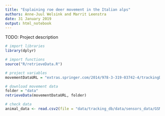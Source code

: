 ```yaml
---
title: "Esplaining roe deer movement in the Italian alps"
authors: Anne-Juul Welsink and Marrit Leenstra
date: 31 January 2019
output: html_notebook
---
```


TODO:
Project description


```r
# import libraries
library(dplyr)
```

```r
# import functions
source("R/retrieveData.R")
```

```r
# project variables
movementDataURL = "extras.springer.com/2014/978-3-319-03742-4/trackingDB_datasets.zip"
```

```r
# download movement data
folder = "data"
retrieveData(movementDataURL, folder)
```

```r
# check data
animal_data <- read.csv2(file = "data/tracking_db/data/sensors_data/GSM01438.csv", header = TRUE)
```